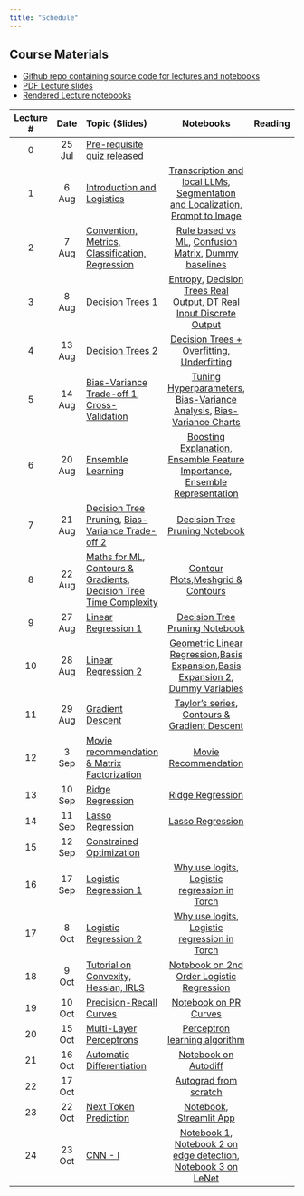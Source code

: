 ```yaml
---
title: "Schedule"
---
```



::: {.callout-note}
## Course Materials

* [Github repo containing source code for lectures and notebooks](https://github.com/nipunbatra/ml-teaching)
* [PDF Lecture slides](https://nipunbatra.github.io/ml-teaching/slides.html)
* [Rendered Lecture notebooks](https://nipunbatra.github.io/ml-teaching/notebooks.html)

:::


| Lecture # |    Date     | Topic (Slides)                                  | Notebooks |  Reading |
|:------:|:--------------:|:------------------------------------------------|:---------:|:---------|
|     0     | 25 Jul| [Pre-requisite quiz released](exams/prereq.qmd){target="_blank"} |           |          |
|     1     |    6 Aug    | [Introduction and Logistics](https://nipunbatra.github.io/ml-teaching/basics/slides/1-introduction-ml-2025.pdf){target="_blank"}                     |      [Transcription and local LLMs](https://nipunbatra.github.io/ml-teaching/notebooks/transcript.html){target="_blank"}, [Segmentation and Localization](https://nipunbatra.github.io/ml-teaching/notebooks/object-detection-segmentation.html){target="_blank"}, [Prompt to Image](https://nipunbatra.github.io/ml-teaching/notebooks/text_to_image.html){target="_blank"}     |            |
| 2| 7 Aug| [Convention, Metrics, Classification, Regression](https://nipunbatra.github.io/ml-teaching/basics/slides/accuracy-convention-handout.pdf){target="_blank"}|[Rule based vs ML](https://nipunbatra.github.io/ml-teaching/notebooks/rule-based-vs-ml.html){target="_blank"}, [Confusion Matrix](https://nipunbatra.github.io/ml-teaching/notebooks/confusion-mnist.html){target="_blank"}, [Dummy baselines](https://nipunbatra.github.io/ml-teaching/notebooks/dummy-baselines.html){target="_blank"}||
| 3| 8 Aug| [Decision Trees 1](https://nipunbatra.github.io/ml-teaching/supervised/slides/decision-trees-handout.pdf){target="_blank"}|[Entropy](https://nipunbatra.github.io/ml-teaching/notebooks/entropy.html){target="_blank"}, [Decision Trees Real Output](https://nipunbatra.github.io/ml-teaching/notebooks/decision-tree-real-output.html){target="_blank"}, [DT Real Input Discrete Output](https://nipunbatra.github.io/ml-teaching/notebooks/decision-tree-real-input-discrete-output.html){target="_blank"}||
| 4| 13 Aug| [Decision Trees 2](https://nipunbatra.github.io/ml-teaching/supervised/slides/decision-trees-handout.pdf){target="_blank"}|[Decision Trees + Overfitting, Underfitting](https://nipunbatra.github.io/ml-teaching/notebooks/decision-tree-real-input-real-output.html){target="_blank"}||
| 5| 14 Aug| [Bias-Variance Trade-off 1](https://nipunbatra.github.io/ml-teaching/supervised/slides/bias-variance.pdf){target="_blank"}, [Cross-Validation](https://nipunbatra.github.io/ml-teaching/supervised/slides/cross-validation-handout.pdf){target="_blank"}|[Tuning Hyperparameters](https://nipunbatra.github.io/ml-teaching/notebooks/hyperparams-experiments.html){target="_blank"}, [Bias-Variance Analysis](https://nipunbatra.github.io/ml-teaching/notebooks/bias-variance.html){target="_blank"}, [Bias-Variance Charts](https://nipunbatra.github.io/ml-teaching/notebooks/bias-variance-charts.html){target="_blank"}||
| 6| 20 Aug| [Ensemble Learning](https://nipunbatra.github.io/ml-teaching/supervised/slides/ensemble-handout.pdf){target="_blank"} | [Boosting Explanation](https://nipunbatra.github.io/ml-teaching/notebooks/boosting-explanation.html){target="_blank"}, [Ensemble Feature Importance](https://nipunbatra.github.io/ml-teaching/notebooks/ensemble-feature-importance.html){target="_blank"}, [Ensemble Representation](https://nipunbatra.github.io/ml-teaching/notebooks/ensemble-representation.html){target="_blank"} ||
| 7| 21 Aug| [Decision Tree Pruning](https://nipunbatra.github.io/ml-teaching/supervised/slides/decision-tree-pruning-handout.pdf){target="_blank"}, [Bias-Variance Trade-off 2](https://nipunbatra.github.io/ml-teaching/supervised/slides/bias-variance-2.pdf){target="_blank"} | [Decision Tree Pruning Notebook](https://nipunbatra.github.io/ml-teaching/notebooks/dt-pruning.html){target="_blank"} ||
| 8| 22 Aug| [Maths for ML](https://nipunbatra.github.io/ml-teaching/maths/slides/mathematical-ml-handout.pdf){target="_blank"}, [Contours & Gradients](https://nipunbatra.github.io/ml-teaching/maths/slides/ml-maths-2-contour-handout.pdf){target="_blank"}, [Decision Tree Time Complexity](https://nipunbatra.github.io/ml-teaching/maths/slides/decision-tree-complexity-handout.pdf){target="_blank"}|[Contour Plots](https://nipunbatra.github.io/ml-teaching/notebooks/contour.html){target="_blank"},[Meshgrid & Contours](https://nipunbatra.github.io/ml-teaching/notebooks/meshgrid.html)||
| 9| 27 Aug| [Linear Regression 1](https://nipunbatra.github.io/ml-teaching/supervised/slides/linear-regression-handout.pdf){target="_blank"} | [Decision Tree Pruning Notebook](https://nipunbatra.github.io/ml-teaching/notebooks/dt-pruning.html){target="_blank"} ||
| 10| 28 Aug| [Linear Regression 2](https://nipunbatra.github.io/ml-teaching/supervised/slides/linear-regression-handout.pdf){target="_blank"} | [Geometric Linear Regression](https://nipunbatra.github.io/ml-teaching/notebooks/geometric-linear-regression.html){target="_blank"},[Basis Expansion](https://nipunbatra.github.io/ml-teaching/notebooks/basis.html){target="_blank"},[Basis Expansion 2](https://nipunbatra.github.io/ml-teaching/notebooks/basis2.html){target="_blank"}, [Dummy Variables](https://nipunbatra.github.io/ml-teaching/notebooks/dummy-variables-multi-colinearity.html){target="_blank"} ||
| 11| 29 Aug| [Gradient Descent](https://nipunbatra.github.io/ml-teaching/optimization/slides/gradient-descent-handout.pdf){target="_blank"} | [Taylor's series](https://nipunbatra.github.io/ml-teaching/notebooks/taylor.html){target="_blank"}, [Contours & Gradient Descent](https://nipunbatra.github.io/ml-teaching/notebooks/contour.html){target="_blank"} ||
| 12| 3 Sep| [Movie recommendation & Matrix Factorization](https://nipunbatra.github.io/ml-teaching/supervised/slides/movie-recommendation.pdf){target="_blank"} | [Movie Recommendation](https://nipunbatra.github.io/ml-teaching/notebooks/movie-recommendation-knn-mf.html){target="_blank"} ||
| 13| 10 Sep| [Ridge Regression](https://nipunbatra.github.io/ml-teaching/supervised/slides/ridge-regression-handout.pdf){target="_blank"} | [Ridge Regression](https://nipunbatra.github.io/ml-teaching/notebooks/ridge.html){target="_blank"} ||
| 14| 11 Sep| [Lasso Regression](https://nipunbatra.github.io/ml-teaching/supervised/slides/lasso-regression-handout.pdf){target="_blank"} | [Lasso Regression](https://nipunbatra.github.io/ml-teaching/notebooks/lasso-regression.html){target="_blank"} ||
| 15| 12 Sep| [Constrained Optimization](https://nipunbatra.github.io/ml2022/lectures/ml-maths-3.pdf){target="_blank"} |||
| 16| 17 Sep| [Logistic Regression 1](https://nipunbatra.github.io/ml-teaching/supervised/slides/logistic-regression-handout.pdf){target="_blank"} | [Why use logits](https://nipunbatra.github.io/ml-teaching/notebooks/logits-usage.html){target="_blank"}, [Logistic regression in Torch](https://nipunbatra.github.io/ml-teaching/notebooks/logistic-regression-torch.html){target="_blank"} ||
| 17| 8 Oct| [Logistic Regression 2](https://nipunbatra.github.io/ml-teaching/supervised/slides/logistic-regression-handout.pdf){target="_blank"} | [Why use logits](https://nipunbatra.github.io/ml-teaching/notebooks/logits-usage.html){target="_blank"}, [Logistic regression in Torch](https://nipunbatra.github.io/ml-teaching/notebooks/logistic-regression-torch.html){target="_blank"} ||
| 18| 9 Oct| [Tutorial on Convexity, Hessian, IRLS](https://nipunbatra.github.io/ml-teaching/optimization/slides/convexity-hessian-irls.pdf){target="_blank"} | [Notebook on 2nd Order Logistic Regression](https://nipunbatra.github.io/ml-teaching/notebooks/logistic-torch-second-order.html){target="_blank"} ||
| 19| 10 Oct| [Precision-Recall Curves](https://nipunbatra.github.io/ml-teaching/supervised/slides/pr-curve.pdf){target="_blank"} | [Notebook on PR Curves](https://nipunbatra.github.io/ml-teaching/notebooks/pr-curve.html){target="_blank"} ||
| 20| 15 Oct| [Multi-Layer Perceptrons](https://nipunbatra.github.io/ml-teaching/neural-networks/slides/mlp.pdf){target="_blank"} | [Perceptron learning algorithm](https://nipunbatra.github.io/ml-teaching/notebooks/perceptron-learning.html){target="_blank"} ||
| 21| 16 Oct| [Automatic Differentiation](https://nipunbatra.github.io/ml-teaching/neural-networks/slides/autograd.pdf){target="_blank"} | [Notebook on Autodiff](https://nipunbatra.github.io/ml-teaching/notebooks/autodiff.html){target="_blank"} ||
| 22| 17 Oct|| [Autograd from scratch](https://nipunbatra.github.io/ml-teaching/notebooks/autograd-from-scratch.html){target="_blank"} ||
| 23| 22 Oct| [Next Token Prediction](https://nipunbatra.github.io/ml-teaching/neural-networks/slides/next-token-prediction.pdf){target="_blank"}| [Notebook](https://nipunbatra.github.io/ml-teaching/notebooks/names.html){target="_blank"}, [Streamlit App](https://gpt-demo.streamlit.app/){target="_blank"}||
| 24| 23 Oct| [CNN - I](https://nipunbatra.github.io/ml-teaching/neural-networks/slides/CNN.pdf){target="_blank"} | [Notebook 1](https://nipunbatra.github.io/ml-teaching/notebooks/1d-cnn.html){target="_blank"}, [Notebook 2 on edge detection](https://nipunbatra.github.io/ml-teaching/notebooks/cnn-edge.html){target="_blank"}, [Notebook 3 on LeNet](https://nipunbatra.github.io/ml-teaching/notebooks/cnn.html){target="_blank"}


<!-- | 20| 15 Oct| [MLP 1](https://nipunbatra.github.io/ml-teaching/neural-networks/slides/mlp.pdf){target="_blank"} ||| -->
<!--
| 4| 9 Aug| [Decision Trees 2, Bias and Variance](https://nipunbatra.github.io/ml-teaching/supervised/slides/bias-variance.pdf)|[Bias variance](https://nipunbatra.github.io/ml-teaching/notebooks/bias-variance.html), [Decision Trees + Overfitting, Underfitting](https://nipunbatra.github.io/ml-teaching/notebooks/decision-tree-real-input-real-output.html)| |
|5| 13 Aug| Tutorial on Numpy, Pandas, Classes, [Cross-validation](https://nipunbatra.github.io/ml-teaching/supervised/slides/cross-validation.pdf)| [Numpy, Pandas, Entropy](https://nipunbatra.github.io/ml-teaching/notebooks/numpy-pandas-basics.html), [Classes and Trees](https://nipunbatra.github.io/ml-teaching/notebooks/classes-trees.html), [Cross-validation and tuning hyperparameters](https://nipunbatra.github.io/ml-teaching/notebooks/hyperparams-experiments.html)||
|6| 16 Aug| [Lecture on Random Forests](https://nipunbatra.github.io/ml-teaching/supervised/slides/ensemble.pdf)|[Notebook on Random Forests feature importance from scratch](https://nipunbatra.github.io/ml-teaching/notebooks/ensemble-feature-importance.html)||
|7|20 Aug| Tutorial on RF feature importance, meshgrid, contour plots|[Notebook on Random Forests feature importance from scratch](https://nipunbatra.github.io/ml-teaching/notebooks/ensemble-feature-importance.html), [Notebook on meshgrid](https://nipunbatra.github.io/ml-teaching/notebooks/meshgrid.html)||
|8| 21 Aug| [Linear Regression](https://nipunbatra.github.io/ml-teaching/supervised/slides/linear-regression.pdf)|||
|9| 23 Aug| [Linear Regression: Basis Functions](https://nipunbatra.github.io/ml-teaching/supervised/slides/linear-regression.pdf)|[Notebook](https://nipunbatra.github.io/ml-teaching/notebooks/basis.html)||
|10| 27 Aug| [Linear Regression: Geometric Interpretation, Multi-colinearity, Dummy Variables](https://nipunbatra.github.io/ml-teaching/supervised/slides/linear-regression.pdf)|[Notebook](https://nipunbatra.github.io/ml-teaching/notebooks/geometric-linear-regression.html), [Notebook on multi-colinearlity](https://nipunbatra.github.io/ml-teaching/notebooks/dummy-variables-multi-colinearity.html)||
11| 29 Aug | [Gradient Descent](https://nipunbatra.github.io/ml-teaching/optimization/slides/gradient-descent.pdf) |[Notebook on Taylor's series](https://nipunbatra.github.io/ml-teaching/notebooks/taylor.html), [Notebook on Contour plots and gradient descent](https://nipunbatra.github.io/ml-teaching/notebooks/contour.html)| |
12| 30 Aug||||
13| 3 Sep | Quiz|||
14| 5 Sep | Quiz discussion|||
15| 6 Sep |[Gradient Descent](https://nipunbatra.github.io/ml-teaching/optimization/slides/gradient-descent.pdf) |[Notebook on Taylor's series](https://nipunbatra.github.io/ml-teaching/notebooks/taylor.html), [Notebook on Contour plots and gradient descent](https://nipunbatra.github.io/ml-teaching/notebooks/contour.html)| |
16| 10 Sep| [Movie recommendation, Matrix Factorisation](https://nipunbatra.github.io/ml-teaching/supervised/slides/MovieRecommendation.pdf)|[Notebook on Movie Recommendation](https://nipunbatra.github.io/ml-teaching/notebooks/movie-recommendation-knn-mf.html)||
17| 12 Sep| Regularised Linear Regression: [Ridge Regression](https://nipunbatra.github.io/ml-teaching/supervised/slides/ridge-regression.pdf), [LASSO Regression](https://nipunbatra.github.io/ml-teaching/supervised/slides/lasso-regression.pdf)| | |
18| 13 Sep| [Logistic Regression](https://nipunbatra.github.io/ml-teaching/supervised/slides/logistic-1.pdf)|[Notebook on why use logits](https://nipunbatra.github.io/ml-teaching/notebooks/logits-usage.html), [Notebook on Logistic regression in Torch](https://nipunbatra.github.io/ml-teaching/notebooks/logistic-regression-torch.html)| |
19| 17 Sep| [Logistic Regression](https://nipunbatra.github.io/ml-teaching/supervised/slides/logistic-1.pdf)|[Notebook on why use logits](https://nipunbatra.github.io/ml-teaching/notebooks/logits-usage.html), [Notebook on Logistic regression in Torch](https://nipunbatra.github.io/ml-teaching/notebooks/logistic-regression-torch.html)| |
20| 19 Sep| [Tutorial on convexity](https://nipunbatra.github.io/ml-teaching/optimization/slides/convexity/convexity.pdf)|| |
21| 20 Sep| [Weighted Linear regression](https://nipunbatra.github.io/ml-teaching/supervised/slides/Weighted-least.pdf), [Convexity of Cross-entropy loss function for logistic regression and IRLS](https://nipunbatra.github.io/ml-teaching/supervised/slides/Logistic-Hessian.pdf)|| |
22| 24 Sep| Precision recall curve, [MLP-1](https://nipunbatra.github.io/ml-teaching/neural-networks/slides/mlp.pdf)|[Notebook on precision recall curves](https://nipunbatra.github.io/ml-teaching/notebooks/pr-curve.html)| |
23| 26 Sep|[MLP I](https://nipunbatra.github.io/ml-teaching/neural-networks/slides/mlp.pdf) ||
24| 15 Oct|[MLP II](https://nipunbatra.github.io/ml-teaching/neural-networks/slides/mlp.pdf) ||
25| 17 Oct| [Autograd](https://nipunbatra.github.io/ml-teaching/neural-networks/slides/autograd.pdf)|[Notebook](https://nipunbatra.github.io/ml-teaching/notebooks/autodiff.html)||
26| 18 Oct| Next word prediction [[Slides](https://nipunbatra.github.io/ml-teaching/neural-networks/slides/next-token.pdf)], [Notebook](https://nipunbatra.github.io/ml-teaching/notebooks/names.html)||
28| 22 Oct| [CNN - I](https://nipunbatra.github.io/ml-teaching/neural-networks/slides/CNN.pdf), [1D CNN](https://nipunbatra.github.io/ml-teaching/neural-networks/slides/1d-cnn.pdf) [Notebook 1](https://nipunbatra.github.io/ml-teaching/notebooks/1d-cnn.html), [Notebook 2 on edge detection](https://nipunbatra.github.io/ml-teaching/notebooks/cnn-edge.html), [Notebook 3 on LeNet](https://nipunbatra.github.io/ml-teaching/notebooks/cnn.html)| |
29| 24 Oct| [CNN - II](https://nipunbatra.github.io/ml-teaching/neural-networks/slides/CNN.pdf) ||
30| 25 Oct|Object detection tutorial + How to setup Kaggle||
31| 29 Oct| [Unsupervised learning](https://nipunbatra.github.io/ml-teaching/unsupervised/slides/unsupervised.pdf)||
32| 1 Nov| [KNN](https://nipunbatra.github.io/ml-teaching/supervised/slides/knn.pdf), [Approximate KNN](https://nipunbatra.github.io/ml-teaching/supervised/slides/KNN-approx.pdf)| |[Notebook (Parametric v/s Non-Parametric)](https://nipunbatra.github.io/ml2023/notebooks/posts/parametric-non-parametric.html), [Notebook (Curse of dimensionality)](https://nipunbatra.github.io/ml-teaching/notebooks/curse-dimensionality)| Reference on Parameteric v/s Non-Parametric [from MLSS](http://mlss.tuebingen.mpg.de/2015/slides/ghahramani/gp-neural-nets15.pdf), [ML Mastery](https://machinelearningmastery.com/parametric-and-nonparametric-machine-learning-algorithms/), [StackExchange](https://stats.stackexchange.com/questions/268638/what-exactly-is-the-difference-between-a-parametric-and-non-parametric-model), [Sebastian Raschka's blog](https://sebastianraschka.com/faq/docs/parametric_vs_nonparametric.html) |
33| 5 Nov| [Reinforcement learning](https://nipunbatra.github.io/ml-teaching/reinforcement-learning/slides/rl.pdf)|[Notebook 1](https://nipunbatra.github.io/ml-teaching/notebooks/rl-1.html), [Notebook 2](https://nipunbatra.github.io/ml-teaching/notebooks/rl-2.html)| |
34| 7 Nov| [SVM - I](https://nipunbatra.github.io/ml-teaching/supervised/slides/svm-intro.pdf)|[Notebook 1](https://nipunbatra.github.io/ml-teaching/notebooks/svm.html)|
35| 12 Nov| [SVM-2 Kernels (slides from previous lecture)]|[Notebook](https://nipunbatra.github.io/ml-teaching/notebooks/svm-primal-dual.html), [Notebook 2](https://nipunbatra.github.io/ml-teaching/notebooks/svm-kernel.html)||
36| 14 Nov| [Constrained Optimization 1](https://nipunbatra.github.io/ml-teaching/maths/slides/constrained-1.pdf), [Constrained Optimization 2 (self study)](https://nipunbatra.github.io/ml-teaching/maths/slides/constrained-2.pdf)| [Part 2 recording from older run](https://www.youtube.com/watch?v=Gr1o97QI1PI)|
37| 19 Nov| [Support Vector Machines (Soft Margin)](https://nipunbatra.github.io/ml-teaching/supervised/slides/svm-soft-margin.pdf)|

<!-- your comment

|6| 15 Jan| Cross-validation, [Ensemble Methods](https://nipunbatra.github.io/ml-teaching/supervised/slides/ensemble.pdf)| [Cross-validation and tuning hyperparameters](https://nipunbatra.github.io/ml-teaching/notebooks/hyperparams-experiments.html)| [Recording](https://www.youtube.com/watch?v=FrNR-1cfpHc)||
|7| 17 Jan| [Lecture on Random Forests](https://nipunbatra.github.io/ml-teaching/supervised/slides/ensemble.pdf)|, Tutorial on Random Forests + Meshgrid |[Video](https://www.youtube.com/watch?v=NDYiYk7vJTU)|[Notebook on Random Forests feature importance from scratch](https://nipunbatra.github.io/ml-teaching/notebooks/ensemble-feature-importance.html), [Notebook on meshgrid](https://nipunbatra.github.io/ml-teaching/notebooks/meshgrid.html)||
|8| 19 Jan| [Linear Regression](https://nipunbatra.github.io/ml-teaching/supervised/slides/linear-regression.pdf)|[Recording](https://www.youtube.com/watch?v=3cAzgZOrC3U)|||
|9| 24 Jan| [Linear Regression: Basis Functions](https://nipunbatra.github.io/ml-teaching/supervised/slides/linear-regression.pdf)|[Recording](https://www.youtube.com/watch?v=gkb9-xJfR08)|[Notebook](https://nipunbatra.github.io/ml-teaching/notebooks/basis.html)||
|10| 25 Jan| [Linear Regression: Geometric Interpretation](https://nipunbatra.github.io/ml-teaching/supervised/slides/linear-regression.pdf)|[Recording](https://www.youtube.com/watch?v=SE0WhKNd8K8)|[Notebook](https://nipunbatra.github.io/ml-teaching/notebooks/geometric-linear-regression.html)||
10|  27 Jan| [Multi-colinearity, Dummy Variables](https://nipunbatra.github.io/ml-teaching/supervised/slides/linear-regression.pdf)|[Recording](https://www.youtube.com/watch?v=htXMbi-G5HQ) | [Notebook](https://nipunbatra.github.io/ml-teaching/notebooks/dummy-variables-multi-colinearity.html)| |
11| 29 Jan | [Gradient Descent](https://nipunbatra.github.io/ml-teaching/optimization/slides/gradient-descent.pdf) |[Recording](https://www.youtube.com/watch?v=3BJfkVM1R9A) | [Notebook on Taylor's series](https://nipunbatra.github.io/ml-teaching/notebooks/taylor.html), [Notebook on Contour plots and gradient descent](https://nipunbatra.github.io/ml-teaching/notebooks/contour.html)| |
12| 31 Jan| Tutorial on GCloud + Forecasting + Polynomial Regression with Basis functions | | [Notebook on Polynomial Regression](https://nipunbatra.github.io/ml-teaching/notebooks/polynomial_features.html), [Notebook on Autoregressive Model](https://nipunbatra.github.io/ml-teaching/notebooks/autoregressive_model.html)| [Article on Polynomial Regression](https://alexshtf.github.io/2024/01/21/Bernstein.html)|
13| 2 Feb| Quiz 1 | | | |
14| 5 Feb | [Gradient Descent](https://nipunbatra.github.io/ml-teaching/optimization/slides/gradient-descent.pdf) | [Recording](https://www.youtube.com/watch?v=GoGnoqkITjs) | [Notebook on Gradient Descent](https://nipunbatra.github.io/ml-teaching/notebooks/gd.html) | |
15| 7 Feb| [Movie recommendation, Matrix Factorisation](https://nipunbatra.github.io/ml-teaching/supervised/slides/MovieRecommendation.pdf)|[Recording](https://www.youtube.com/watch?v=zf1e3HhLriM)|[Notebook on Movie Recommendation](https://nipunbatra.github.io/ml-teaching/notebooks/movie-recommendation-knn-mf.html)||
16| 9 Feb| Regularised Linear Regression: [Ridge Regression](https://nipunbatra.github.io/ml-teaching/supervised/slides/ridge-regression.pdf), [LASSO Regression](https://nipunbatra.github.io/ml-teaching/supervised/slides/lasso-regression.pdf)|[Recording](https://youtu.be/Jn4dMLGSZuQ?si=WoHlG7xm28FonD-I) | | |
17| 12 Feb| [Coordinate Descent](https://nipunbatra.github.io/ml-teaching/supervised/slides/lasso-regression.pdf) + [Time Complexity](https://nipunbatra.github.io/ml-teaching/slides/time_complexity.pdf) + [ML Maths](https://nipunbatra.github.io/ml-teaching/slides/ml-maths.pdf) + [Convexity](https://nipunbatra.github.io/ml-teaching/optimization/slides/convexity/convexity.pdf)| Not Recorded | [Notebook on Sklearn with GPU](https://nipunbatra.github.io/ml-teaching/notebooks/Sklearn_on_GPU.html)| |
18| 14 Feb| [Mock Quiz](https://nipunbatra.github.io/ml-teaching/slides/mock-quiz.pdf)| | | |
19| 16 Feb| Guest Lecture by [Arjun Bhagoji](https://arjunbhagoji.github.io/), [Adversarial Examples for ML](https://nipunbatra.github.io/ml-teaching/slides/guest-lecture.pdf)| |[Notebook](https://nipunbatra.github.io/ml-teaching/notebooks/guest-lecture/Student_copy_adv_examples_tutorial__Arjun_Bhagoji.html) | |
20| 26 Feb| Mid sem exam discussion | | | |
21| 28 Feb| [Logistic Regression](https://nipunbatra.github.io/ml-teaching/supervised/slides/logistic-1.pdf)|[Recording](https://www.youtube.com/watch?v=vMlOUAys38Q)|[Notebook on why use logits](https://nipunbatra.github.io/ml-teaching/notebooks/logits-usage.html), [Notebook on Logistic regression in Torch](https://nipunbatra.github.io/ml-teaching/notebooks/logistic-regression-torch.html)| |
22| 1 March| [Logistic Regression](https://nipunbatra.github.io/ml-teaching/supervised/slides/logistic-1.pdf)|[Recording](https://www.youtube.com/watch?v=oD8EnYTYdpk)|[Notebook](https://nipunbatra.github.io/ml-teaching/notebooks/logistic-circular.html)| |
23| 5 March| [MLP I](https://nipunbatra.github.io/ml-teaching/neural-networks/slides/mlp.pdf) |[Recording](https://www.youtube.com/watch?v=eWGDS4nvd_w)|| |
24| 6 March| [MLP II](https://nipunbatra.github.io/ml-teaching/neural-networks/slides/mlp.pdf)|[Recording](https://www.youtube.com/watch?v=qPXJNgSYcXA)|[Notebook](https://nipunbatra.github.io/ml-teaching/notebooks/nn_vectorization_with_vmap_jaxtyping_and_beartype_zeel.html#vectorization-with-torch.vmap)| |
25| 7 March| [Next token prediction](https://nipunbatra.github.io/ml-teaching/neural-networks/slides/next-token.pdf) |[Recording](https://www.youtube.com/watch?v=RTRuN0GgQo4&feature=youtu.be)|[Notebook](https://nipunbatra.github.io/ml-teaching/notebooks/names.html)| |
26| 11 March| [Mock Quiz](https://nipunbatra.github.io/ml-teaching/slides/mock-quiz-2.pdf)| |[Solution](https://nipunbatra.github.io/ml-teaching/slides/mock-quiz-2-solution.pdf)| |
27| 13 March| [Autograd](https://nipunbatra.github.io/ml-teaching/neural-networks/slides/autograd.pdf)|[Recording](https://www.youtube.com/watch?v=Qo3z51lBQ1k)|[Notebook](https://nipunbatra.github.io/ml-teaching/notebooks/autodiff.html)| |
28| 18 March| [CNN - I](https://nipunbatra.github.io/ml-teaching/neural-networks/slides/CNN.pdf), [1D CNN](https://nipunbatra.github.io/ml-teaching/neural-networks/slides/1d-cnn.pdf) |[Recording](https://www.youtube.com/watch?v=CfC3hOYSTNc)|[Notebook 1](https://nipunbatra.github.io/ml-teaching/notebooks/1d-cnn.html), [Notebook 2 on edge detection](https://nipunbatra.github.io/ml-teaching/notebooks/cnn-edge.html), [Notebook 3 on LeNet](https://nipunbatra.github.io/ml-teaching/notebooks/cnn.html)| |
29| 20 March| [CNN - II](https://nipunbatra.github.io/ml-teaching/neural-networks/slides/CNN.pdf) |[Recording](https://www.youtube.com/watch?v=tZJwzURBinE)|[Notebook]()| |
30| 22 March| [KNN](https://nipunbatra.github.io/ml-teaching/supervised/slides/knn.pdf) |[Recording](https://www.youtube.com/watch?v=hwwl_M-emaY)|[Notebook (Parametric v/s Non-Parametric)](https://nipunbatra.github.io/ml2023/notebooks/posts/parametric-non-parametric.html), [Notebook (Curse of dimensionality)](https://nipunbatra.github.io/ml-teaching/notebooks/curse-dimensionality)| Reference on Parameteric v/s Non-Parametric [from MLSS](http://mlss.tuebingen.mpg.de/2015/slides/ghahramani/gp-neural-nets15.pdf), [ML Mastery](https://machinelearningmastery.com/parametric-and-nonparametric-machine-learning-algorithms/), [StackExchange](https://stats.stackexchange.com/questions/268638/what-exactly-is-the-difference-between-a-parametric-and-non-parametric-model), [Sebastian Raschka's blog](https://sebastianraschka.com/faq/docs/parametric_vs_nonparametric.html) |
31| 1 April| [Reinforcement learning](https://nipunbatra.github.io/ml-teaching/reinforcement-learning/slides/rl.pdf) |[Recording](https://www.youtube.com/watch?v=Gth666ecEYM)|[Notebook 1](https://nipunbatra.github.io/ml-teaching/notebooks/rl-1.html), [Notebook 2](https://nipunbatra.github.io/ml-teaching/notebooks/rl-2.html)| |
32| 3 April| [Unsupervised learning](https://nipunbatra.github.io/ml-teaching/unsupervised/slides/unsupervised.pdf)|[Recording](https://www.youtube.com/watch?v=Zoubg9Gvq40)|[Notebook]()| |
33| 5 April| [Approximate KNN](https://nipunbatra.github.io/ml-teaching/supervised/slides/KNN-approx.pdf)| [Recording](https://www.youtube.com/watch?v=C9HQLyXwEw0)|[Notebook](https://nipunbatra.github.io/ml-teaching/notebooks/knn-variants.html)| |
34| 8 April| [Constrained Optimization 1](https://nipunbatra.github.io/ml-teaching/maths/slides/constrained-1.pdf), [Constrained Optimization 2 (self study)](https://nipunbatra.github.io/ml-teaching/maths/slides/constrained-2.pdf)| [Part 2 recording from older run](https://www.youtube.com/watch?v=Gr1o97QI1PI)|[Notebook]()| |
35| 10 April| [SVM - I](https://nipunbatra.github.io/ml-teaching/supervised/slides/svm-intro.pdf)|[Recording](https://www.youtube.com/watch?v=GJ79bHF1P5I)|[Notebook 1](https://nipunbatra.github.io/ml-teaching/notebooks/svm.html)| |
36| 12 April| [SVM - II (Kernel)](https://nipunbatra.github.io/ml-teaching/supervised/slides/svm-intro.pdf)|[Recording](https://www.youtube.com/watch?v=evGchl_3pGY&list=PLftoLyLEwECDqanAL7LkZNnZG9VdNCiJF&index=30)|[Notebook](https://nipunbatra.github.io/ml-teaching/notebooks/svm-primal-dual.html), [Notebook 2](https://nipunbatra.github.io/ml-teaching/notebooks/svm-kernel.html)| |
37| 15 April| SVM - III (QP, Kernels as similarity)|[Recording](https://www.youtube.com/watch?v=BLj0hhT-tL4)|[Notebook on QP](https://nipunbatra.github.io/ml-teaching/notebooks/svm-cvxopt.html), [Notebook on kernels-1](https://nipunbatra.github.io/ml-teaching/notebooks/svm-kernel-understanding.html)| |    
38| 17 April| [SVM - IV (Kernel understanding, Soft Margin)](https://nipunbatra.github.io/ml-teaching/supervised/slides/svm-soft-margin.pdf)|[Recording](https://www.youtube.com/watch?v=QaYpHAc5N-A&list=PLftoLyLEwECDqanAL7LkZNnZG9VdNCiJF&index=32)|[Notebook on kernel understanding](https://nipunbatra.github.io/ml-teaching/notebooks/svm-kernel.html), [Notebook on soft margin](https://nipunbatra.github.io/ml-teaching/notebooks/svm-soft-margin.html)| |
39| 19 April| Overall revision|


-->


<!--

27| 18 March| [Naive Bayes]| [Recording]()|[Notebook]()| |
28| 20 March| [KNN] |[Recording]()|[Notebook]()| |
29| 1 April| [Unsupervised Learning - 1] |[Recording]()|[Notebook]()| |
30|3 April | [Unsupervised Learning - 2] |[Recording]()|[Notebook]()| |
31| 5 April| [Constrained Optimization] |[Recording]()|[Notebook]()| |
32| 8 April| [SVM - 1] |[Recording]()|[Notebook]()| |
33| 10 April| [SVM - 2] |[Recording]()|[Notebook]()| |
34| 12 April| [SVM - 3] |[Recording]()|[Notebook]()| |
35| 15 April| [RL - 1] |[Recording]()|[Notebook]()| |
36| 17 April| [RL - 2] |[Recording]()|[Notebook]()| |
37| 19 April| [Mock Quiz] |[Recording]()|[Notebook]()| |




|None| 4 Jan|[Pre-requisites quiz released](https://nipunbatra.github.io/ml2023/exams/prereq.html)|
|2|5 Jan|Convention, Metrics, Classification, Regression [[Slides](lectures/accuracy.pdf)]|
|3|10 Jan|Decision Trees - 1[[Slides](lectures/decision-tree-1.pdf)][[Notebook](https://nipunbatra.github.io/ml2023/notebooks/posts/tips.html)]|
|4|12 Jan|Decision Trees - 2[[Slides](lectures/decision-tree-2-bias-variance-1.pdf)][[Notebook](https://nipunbatra.github.io/ml2023/notebooks/posts/pivot-cross.html)]|
|5|17 Jan|Bias and Variance[[Slides](lectures/bias-variance-1.pdf)][[Notebook on Python utils](https://nipunbatra.github.io/ml2023/notebooks/posts/python-utils.html)][[Notebook on Grid Search](https://nipunbatra.github.io/ml2023/notebooks/posts/hyperparameter-1.html)]|
|None| 18 Jan| Quiz 1|
|6|19 Jan| Bias, Variance 2, Cross Validation[[Slides](lectures/cross-validation.pdf)]|
|7|24 Jan| Ensemble Methods[[Slides](lectures/ensemble.pdf)]| 
|8|31 Jan| Ensemble Methods[[Slides](lectures/ensemble.pdf)], Weighted samples in decision trees[[Slides](lectures/dt-weighted.pdf)], Maths for ML-1 [[Slides](lectures/ml-maths.pdf)] [[Notebook-1](https://nipunbatra.github.io/ml2023/notebooks/posts/maths-jax.html)] [[Notebook 2](https://nipunbatra.github.io/ml2023/notebooks/posts/lowrank-matrix.html)], [[Streamlit app](notebooks/posts/streamlit-app.py)] Linear Regression [[Slides](lectures/linear-regression.pdf)]|
|9| 2 Feb| Linear Regression [[Slides](lectures/linear-regression.pdf)], Contour Plots [[Slides](lectures/ml-maths-2-contour.pdf)], Geometric View of Linear Regression [[Slides](lectures/geometric-regression.pdf)]|
|10| 9 Feb| Linear Regression II [[Slides](lectures/linear-regression-2.pdf)]|
|11| 14 Feb| Gradient Descent [[Slides](lectures/Gradient-descent.pdf)], [Taylor's Series](https://www.youtube.com/watch?v=3d6DsjIBzJ4&t), [Notebook on Taylor's series](https://nipunbatra.github.io/ml2023/notebooks/posts/taylor.html), [Reference on relationship between Taylor's series and GD](https://www.cs.princeton.edu/courses/archive/fall18/cos597G/lecnotes/lecture3.pdf), [Reference 2](https://ekamperi.github.io/machine%20learning/2019/07/28/gradient-descent.html)|
|12| 16 Feb| Gradient Descent [[Slides](lectures/Gradient-descent.pdf)] [Notebook](https://nipunbatra.github.io/ml2023/notebooks/posts/gd.html)|
|13| 21 Feb|Gradient Descent continued, [[Ridge Regression](lectures/ridge-regression.pdf)], [[Streamlit demo](https://nipunbatra-ml-ridge.streamlit.app)], [[Additional reading on SGD being an unbiased estimator](https://florian.github.io/estimators/)]|
|14| 23 Feb|Ridge regression, [LASSO](lectures/lasso-regression.pdf), [[Interactive article on Optimization algorithms](https://fa.bianp.net/teaching/2018/COMP-652/stochastic_gradient.html)]|
|15| 28 Feb|Logistic regression [[Slides](lectures/logistic-1.pdf)], [[Notebook](https://nipunbatra.github.io/ml2023/notebooks/posts/logistic.html)] (best run locally to render interactive visualisations)|
|16| 2 Mar|Logistic regression [[Slides](lectures/logistic-1.pdf)]|
|17| 14 Mar| Logistic regression [[Slides](lectures/logistic-1.pdf)]|
|18| 16 Mar| MLP [[Slides](lectures/mlp.pdf)]|
|19| 21 Mar| MLP [[Slides](lectures/mlp.pdf)], [Notebook](https://nipunbatra.github.io/ml2023/notebooks/posts/nn.html)|
|20| 28 Mar| MLP [[Slides](lectures/mlp.pdf)]|
|21| 30 Mar| Next work prediction [[Slides](lectures/next-token.pdf)], [Notebook](https://nipunbatra.github.io/ml2023/notebooks/posts/names.html)|
|22| 4 Apr | Convolutional Neural Networks [[Slides](lectures/CNN.pdf)], [1d CNN slides](lectures/1d-cnn.pdf), [Notebook 1](https://nipunbatra.github.io/ml2023/notebooks/posts/cnn.html), [Notebook 2](https://nipunbatra.github.io/ml2023/notebooks/posts/cnn-edge.html), [Notebook 3](https://nipunbatra.github.io/ml2023/notebooks/posts/1d-cnn.html), [Equivariance v/s Invariance](https://www.doc.ic.ac.uk/~bkainz/teaching/DL/notes/equivariance.pdf), [Reference1](https://poloclub.github.io/cnn-explainer/), [Reference2](https://e2eml.school/how_convolutional_neural_networks_work.html), [Notebook](https://nipunbatra.github.io/ml2023/notebooks/posts/cnn.html)|
|23| 6 Apr| Autograd  [[Slides](lectures/autograd.pdf)], [Notebook on Autodiff](https://nipunbatra.github.io/ml2023/notebooks/posts/autodiff-helper.html), [Reference on chain rule](https://tutorial.math.lamar.edu/classes/calciii/chainrule.aspx) Naive Bayes [[Slides](lectures/naive-bayes.pdf)]|
|24| 11 Apr| Naive Bayes [[Slides](lectures/naive-bayes.pdf)], KNN [[Slides](lectures/knn.pdf)]|
|25| 13 Apr| KNN, [Parametric v/s Non-Parametric](https://nipunbatra.github.io/ml2023/notebooks/posts/parametric-non-parametric.html), [Movie Recommendation](https://nipunbatra.github.io/ml2023/notebooks/posts/movie-recommendation-knn-mf.html)|
|26| 18 Apr| [Curse of Dimensionality](https://nipunbatra.github.io/ml2023/notebooks/posts/curse-dimensionality.html), [Segment Anything demo](https://segment-anything.com), Unsupervised learning, [Image segmentation](https://nipunbatra.github.io/ml2023/notebooks/posts/kmeans-segmentation.html), [Image completion](https://nipunbatra.github.io/ml2023/notebooks/posts/image-completion.html), KMeans [Viz 1](https://www.naftaliharris.com/blog/visualizing-k-means-clustering/), [Viz 2](http://alekseynp.com/viz/k-means.html), [PCA reference](https://www.youtube.com/watch?v=g-Hb26agBFg)|
|27| 20 Apr| [Constrained Optimization (self study)](https://www.youtube.com/watch?v=rjq0g-ugwwg), [Support Vector Machines -1](lectures/svm-intro.pdf)|
|28| 23 Apr| [Support Vector Machines](lectures/svm-intro.pdf)|
|29| 25 Apr| [Support Vector Machines (Soft Margin)](lectures/svm-soft-margin.pdf)|


-->

